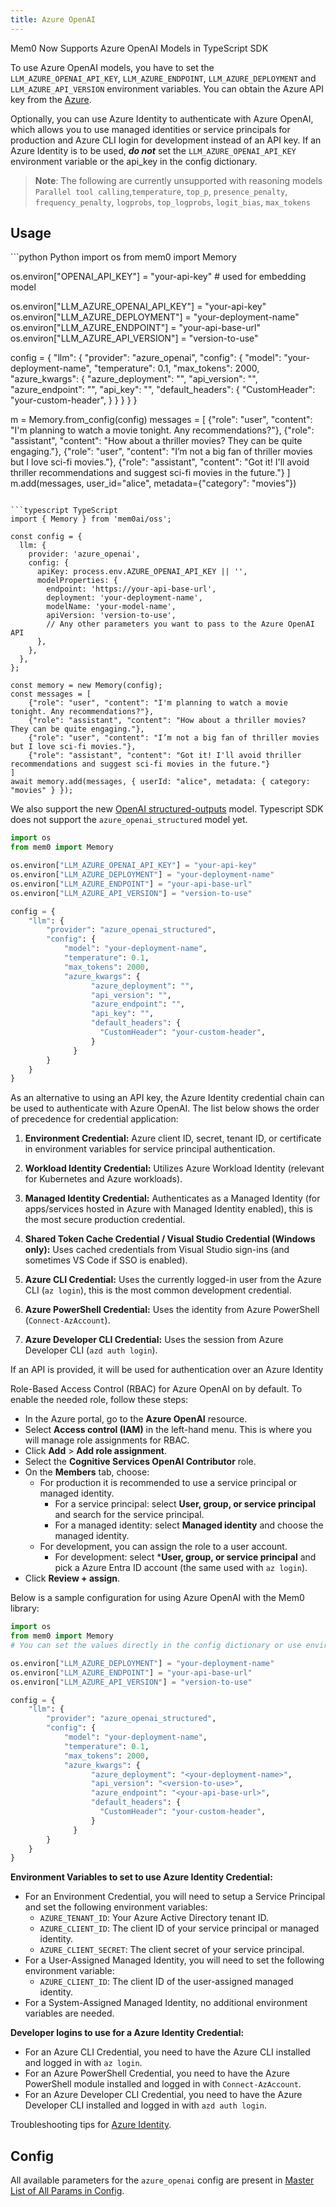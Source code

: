 ```yaml
---
title: Azure OpenAI
---
```


<Snippet file="blank-notif.mdx" />

<Note> Mem0 Now Supports Azure OpenAI Models in TypeScript SDK </Note>

To use Azure OpenAI models, you have to set the `LLM_AZURE_OPENAI_API_KEY`, `LLM_AZURE_ENDPOINT`, `LLM_AZURE_DEPLOYMENT` and `LLM_AZURE_API_VERSION` environment variables. You can obtain the Azure API key from the [Azure](https://azure.microsoft.com/).

Optionally, you can use Azure Identity to authenticate with Azure OpenAI, which allows you to use managed identities or service principals for production and Azure CLI login for development instead of an API key. If an Azure Identity is to be used, ***do not*** set the `LLM_AZURE_OPENAI_API_KEY` environment variable or the api_key in the config dictionary.

> **Note**: The following are currently unsupported with reasoning models `Parallel tool calling`,`temperature`, `top_p`, `presence_penalty`, `frequency_penalty`, `logprobs`, `top_logprobs`, `logit_bias`, `max_tokens`


## Usage

<CodeGroup>
```python Python
import os
from mem0 import Memory

os.environ["OPENAI_API_KEY"] = "your-api-key" # used for embedding model

os.environ["LLM_AZURE_OPENAI_API_KEY"] = "your-api-key"
os.environ["LLM_AZURE_DEPLOYMENT"] = "your-deployment-name"
os.environ["LLM_AZURE_ENDPOINT"] = "your-api-base-url"
os.environ["LLM_AZURE_API_VERSION"] = "version-to-use"

config = {
    "llm": {
        "provider": "azure_openai",
        "config": {
            "model": "your-deployment-name",
            "temperature": 0.1,
            "max_tokens": 2000,
            "azure_kwargs": {
                  "azure_deployment": "",
                  "api_version": "",
                  "azure_endpoint": "",
                  "api_key": "",
                  "default_headers": {
                    "CustomHeader": "your-custom-header",
                  }
              }
        }
    }
}

m = Memory.from_config(config)
messages = [
    {"role": "user", "content": "I'm planning to watch a movie tonight. Any recommendations?"},
    {"role": "assistant", "content": "How about a thriller movies? They can be quite engaging."},
    {"role": "user", "content": "I’m not a big fan of thriller movies but I love sci-fi movies."},
    {"role": "assistant", "content": "Got it! I'll avoid thriller recommendations and suggest sci-fi movies in the future."}
]
m.add(messages, user_id="alice", metadata={"category": "movies"})
```

```typescript TypeScript
import { Memory } from 'mem0ai/oss';

const config = {
  llm: {
    provider: 'azure_openai',
    config: {
      apiKey: process.env.AZURE_OPENAI_API_KEY || '',
      modelProperties: {
        endpoint: 'https://your-api-base-url',
        deployment: 'your-deployment-name',
        modelName: 'your-model-name',
        apiVersion: 'version-to-use',
        // Any other parameters you want to pass to the Azure OpenAI API
      },
    },
  },
};

const memory = new Memory(config);
const messages = [
    {"role": "user", "content": "I'm planning to watch a movie tonight. Any recommendations?"},
    {"role": "assistant", "content": "How about a thriller movies? They can be quite engaging."},
    {"role": "user", "content": "I’m not a big fan of thriller movies but I love sci-fi movies."},
    {"role": "assistant", "content": "Got it! I'll avoid thriller recommendations and suggest sci-fi movies in the future."}
]
await memory.add(messages, { userId: "alice", metadata: { category: "movies" } });
```
</CodeGroup>


We also support the new [OpenAI structured-outputs](https://platform.openai.com/docs/guides/structured-outputs/introduction) model. Typescript SDK does not support the `azure_openai_structured` model yet.

```python
import os
from mem0 import Memory

os.environ["LLM_AZURE_OPENAI_API_KEY"] = "your-api-key"
os.environ["LLM_AZURE_DEPLOYMENT"] = "your-deployment-name"
os.environ["LLM_AZURE_ENDPOINT"] = "your-api-base-url"
os.environ["LLM_AZURE_API_VERSION"] = "version-to-use"

config = {
    "llm": {
        "provider": "azure_openai_structured",
        "config": {
            "model": "your-deployment-name",
            "temperature": 0.1,
            "max_tokens": 2000,
            "azure_kwargs": {
                  "azure_deployment": "",
                  "api_version": "",
                  "azure_endpoint": "",
                  "api_key": "",
                  "default_headers": {
                    "CustomHeader": "your-custom-header",
                  }
              }
        }
    }
}
```

As an alternative to using an API key, the Azure Identity credential chain can be used to authenticate with Azure OpenAI. The list below shows the order of precedence for credential application:

1. **Environment Credential:**
Azure client ID, secret, tenant ID, or certificate in environment variables for service principal authentication.

2. **Workload Identity Credential:**
Utilizes Azure Workload Identity (relevant for Kubernetes and Azure workloads).

3. **Managed Identity Credential:**
Authenticates as a Managed Identity (for apps/services hosted in Azure with Managed Identity enabled), this is the most secure production credential.

4. **Shared Token Cache Credential / Visual Studio Credential (Windows only):**
Uses cached credentials from Visual Studio sign-ins (and sometimes VS Code if SSO is enabled).

5. **Azure CLI Credential:**
Uses the currently logged-in user from the Azure CLI (`az login`), this is the most common development credential.

6. **Azure PowerShell Credential:**
Uses the identity from Azure PowerShell (`Connect-AzAccount`).

7. **Azure Developer CLI Credential:**
Uses the session from Azure Developer CLI (`azd auth login`).

<Note> If an API is provided, it will be used for authentication over an Azure Identity </Note>

Role-Based Access Control (RBAC) for Azure OpenAI on by default. To enable the needed role, follow these steps:
- In the Azure portal, go to the **Azure OpenAI** resource.
- Select **Access control (IAM)** in the left-hand menu. This is where you will manage role assignments for RBAC.
- Click **Add** > **Add role assignment**.
- Select the **Cognitive Services OpenAI Contributor** role.
- On the **Members** tab, choose:
  - For production it is recommended to use a service principal or managed identity.
    - For a service principal: select **User, group, or service principal** and search for the service principal.
    - For a managed identity: select **Managed identity** and choose the managed identity.
  - For development, you can assign the role to a user account.
    - For development: select ***User, group, or service principal** and pick a Azure Entra ID account (the same used with `az login`).
- Click **Review + assign**.

Below is a sample configuration for using Azure OpenAI with the Mem0 library:

```python
import os
from mem0 import Memory
# You can set the values directly in the config dictionary or use environment variables

os.environ["LLM_AZURE_DEPLOYMENT"] = "your-deployment-name"
os.environ["LLM_AZURE_ENDPOINT"] = "your-api-base-url"
os.environ["LLM_AZURE_API_VERSION"] = "version-to-use"

config = {
    "llm": {
        "provider": "azure_openai_structured",
        "config": {
            "model": "your-deployment-name",
            "temperature": 0.1,
            "max_tokens": 2000,
            "azure_kwargs": {
                  "azure_deployment": "<your-deployment-name>",
                  "api_version": "<version-to-use>",
                  "azure_endpoint": "<your-api-base-url>",
                  "default_headers": {
                    "CustomHeader": "your-custom-header",
                  }
              }
        }
    }
}
```

**Environment Variables to set to use Azure Identity Credential:**
* For an Environment Credential, you will need to setup a Service Principal and set the following environment variables:
  - `AZURE_TENANT_ID`: Your Azure Active Directory tenant ID.
  - `AZURE_CLIENT_ID`: The client ID of your service principal or managed identity.
  - `AZURE_CLIENT_SECRET`: The client secret of your service principal.
* For a User-Assigned Managed Identity, you will need to set the following environment variable:
  - `AZURE_CLIENT_ID`: The client ID of the user-assigned managed identity.
* For a System-Assigned Managed Identity, no additional environment variables are needed.

**Developer logins to use for a Azure Identity Credential:**
* For an Azure CLI Credential, you need to have the Azure CLI installed and logged in with `az login`.
* For an Azure PowerShell Credential, you need to have the Azure PowerShell module installed and logged in with `Connect-AzAccount`.
* For an Azure Developer CLI Credential, you need to have the Azure Developer CLI installed and logged in with `azd auth login`.

Troubleshooting tips for [Azure Identity](https://github.com/Azure/azure-sdk-for-python/blob/main/sdk/identity/azure-identity/TROUBLESHOOTING.md#troubleshoot-environmentcredential-authentication-issues).


## Config

All available parameters for the `azure_openai` config are present in [Master List of All Params in Config](../config).
